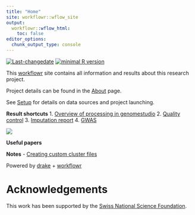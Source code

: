 ```yaml
---
title: "Home"
site: workflowr::wflow_site
output:
  workflowr::wflow_html:
    toc: false
editor_options:
  chunk_output_type: console
---
```


[![Last-changedate](https://img.shields.io/badge/last%20change- \
  `r gsub('-', '--', Sys.Date())-brightgreen`.svg)](https://github.com/pat-s/2019-feature-selection/commits/master)
[![minimal R version](https://img.shields.io/badge/R%3E%3D-3.5.0-brightgreen.svg)](https://cran.r-project.org/)

This [workflowr]() site contains all information and results about this research project.

Project details can be found in the [About](about.html) page.

See [Setup](setup.html) for details on data sources and project launching.

**Result shortcuts**
1. [Overview of processing in genomestudio](data_processing_in_genomestudio.html)
2. [Quality control]()
3. [Imputation report]()
4. [GWAS]()

![](assets/michigan_imputation_screenshot.PNG)

**Useful papers**

**Notes**
- [Creating custom cluster files](creating_custom_cluster_files.html)

Powered by [drake](https://github.com/ropensci/drake) + [workflowr](https://github.com/jdblischak/workflowr)

# Acknowledgements
This work has been supported by the [Swiss National Science Foundation](http://www.snf.ch/en/funding/Pages/default.aspx).
